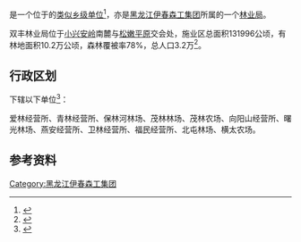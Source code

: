 {{中国乡级行政区|23/07/81/401/000
|行政区全称           = {{PAGENAMEBASE}}
|上级行政区           = [[黑龙江伊春森工集团|黑龙江伊春森工集团]]
|政府驻地             = [[铁力市|铁力市]][[双丰镇_(铁力市)|双丰镇]]
}}

'''{{PAGENAMEBASE}}'''是一个位于{{PRC admin/fullname|23/07/81/401/000|3}}的[[类似乡级单位|类似乡级单位]]<ref>{{PRC admin/ref sgc|{{PRC admin/parent|23/07/81/401/000}}}}</ref>，亦是[[黑龙江伊春森工集团|黑龙江伊春森工集团]]所属的一个[[林业局|林业局]]。

双丰林业局位于[[小兴安岭|小兴安岭]]南麓与[[松嫩平原|松嫩平原]]交会处，施业区总面积131996公顷，有林地面积10.2万公顷，森林覆被率78%，总人口3.2万<ref>{{cite book |editor=伊春市地方志办公室 |title=伊春年鉴2006 |date=2006.11 |publisher=方志出版社 |isbn=7-80192-949-7}}</ref>。

== 行政区划 ==
{{PAGENAMEBASE}}下辖以下单位<ref>{{PRC admin/ref sgc|23/07/81/401/000}}</ref>：

爱林经营所、青林经营所、保林河林场、茂林林场、茂林农场、向阳山经营所、曙光林场、燕安经营所、卫林经营所、福民经营所、北屯林场、横太农场。

== 参考资料 ==
{{reflist}}

{{黑龙江行政区划小作品}}
{{PRC admin/navcat|23/07/81/401/000}}
{{中华人民共和国林业区划|伊}}

[[Category:黑龙江伊春森工集团|Category:黑龙江伊春森工集团]]